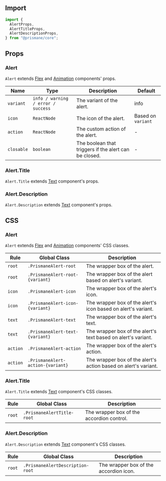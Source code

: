 ## Import

```js
import {
  AlertProps,
  AlertTitleProps,
  AlertDescriptionProps,
} from "@prismane/core";
```

## Props

### Alert

`Alert` extends [Flex](/docs/components-api/flex-api) and [Animation](/docs/components-api/animation-api) components' props.

| Name       | Type                               | Description                                           | Default            |
| ---------- | ---------------------------------- | ----------------------------------------------------- | ------------------ |
| `variant`  | `info / warning / error / success` | The variant of the alert.                             | info               |
| `icon`     | `ReactNode`                        | The icon of the alert.                                | Based on `variant` |
| `action`   | `ReactNode`                        | The custom action of the alert.                       | -                  |
| `closable` | `boolean`                          | The boolean that triggers if the alert can be closed. | -                  |

### Alert.Title

`Alert.Title` extends [Text](/docs/components-api/text-api) component's props.

### Alert.Description

`Alert.Description` extends [Text](/docs/components-api/text-api) component's props.

## CSS

### Alert

`Alert` extends [Flex](/docs/components-api/flex-api) and [Animation](/docs/components-api/animation-api) components' CSS classes.

| Rule     | Global Class                      | Description                                                     |
| -------- | --------------------------------- | --------------------------------------------------------------- |
| `root`   | `.PrismaneAlert-root`             | The wrapper box of the alert.                                   |
| `root`   | `.PrismaneAlert-root-{variant}`   | The wrapper box of the alert based on alert's variant.          |
| `icon`   | `.PrismaneAlert-icon`             | The wrapper box of the alert's icon.                            |
| `icon`   | `.PrismaneAlert-icon-{variant}`   | The wrapper box of the alert's icon based on alert's variant.   |
| `text`   | `.PrismaneAlert-text`             | The wrapper box of the alert's text.                            |
| `text`   | `.PrismaneAlert-text-{variant}`   | The wrapper box of the alert's text based on alert's variant.   |
| `action` | `.PrismaneAlert-action`           | The wrapper box of the alert's action.                          |
| `action` | `.PrismaneAlert-action-{variant}` | The wrapper box of the alert's action based on alert's variant. |

### Alert.Title

`Alert.Title` extends [Text](/docs/components-api/text-api) component's CSS classes.

| Rule   | Global Class               | Description                               |
| ------ | -------------------------- | ----------------------------------------- |
| `root` | `.PrismaneAlertTitle-root` | The wrapper box of the accordion control. |

### Alert.Description

`Alert.Description` extends [Text](/docs/components-api/text-api) component's CSS classes.

| Rule   | Global Class                     | Description                            |
| ------ | -------------------------------- | -------------------------------------- |
| `root` | `.PrismaneAlertDescription-root` | The wrapper box of the accordion icon. |
